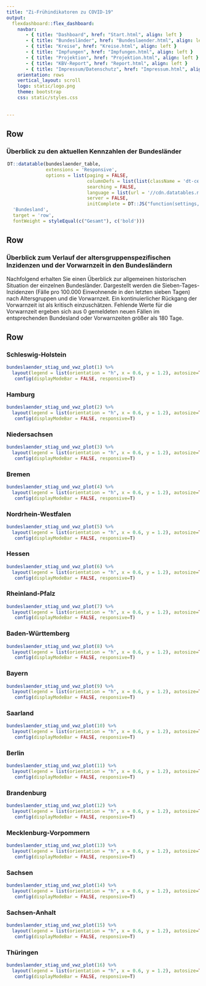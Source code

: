 ```yaml
---
title: "Zi-Frühindikatoren zu COVID-19"
output: 
  flexdashboard::flex_dashboard:
    navbar:
       - { title: "Dashboard", href: "Start.html", align: left }
       - { title: "Bundesländer", href: "Bundeslaender.html", align: left }
       - { title: "Kreise", href: "Kreise.html", align: left }
       - { title: "Impfungen", href: "Impfungen.html", align: left }
       - { title: "Projektion", href: "Projektion.html", align: left }
       - { title: "KBV-Report", href: "Report.html", align: left }
       - { title: "Impressum/Datenschutz", href: "Impressum.html", align: left }
    orientation: rows
    vertical_layout: scroll 
    logo: static/logo.png
    theme: bootstrap
    css: static/styles.css
    
    
---
```


Row
-----------------------------------------------------------------------

### **Überblick zu den aktuellen Kennzahlen der Bundesländer**

<div style = "width:99% !important; height:auto; margin: auto;">
```r
DT::datatable(bundeslaender_table,
              extensions = 'Responsive',
              options = list(paging = FALSE,
                             columnDefs = list(list(className = 'dt-center', targets = 2:3)),
                             searching = FALSE,
                             language = list(url = '//cdn.datatables.net/plug-ins/1.10.11/i18n/German.json'),
                             server = FALSE,
                             initComplete = DT::JS("function(settings, json) {","$(this.api().table().header()).css({'background-color':'#0086C5','color': '#fff'});","}"))) %>% formatStyle(
  'Bundesland',
  target = 'row',
  fontWeight = styleEqual(c("Gesamt"), c('bold')))

```
</div>

Row
-----------------------------------------------------------------------

### **Überblick zum Verlauf der altersgruppenspezifischen Inzidenzen und der Vorwarnzeit in den Bundesländern**

Nachfolgend erhalten Sie einen Überblick zur allgemeinen historischen Situation der einzelnen Bundesländer. Dargestellt werden die Sieben-Tages-Inzidenzen (Fälle pro 100.000 Einwohnende in den letzten sieben Tagen) nach Altersgruppen und die Vorwarnzeit. Ein kontinuierlicher Rückgang der Vorwarnzeit ist als kritisch einzuschätzen. Fehlende Werte für die Vorwarnzeit ergeben sich aus 0 gemeldeten neuen Fällen im entsprechenden Bundesland oder Vorwarnzeiten größer als 180 Tage.

Row {.tabset .tabset-fade data-height=500}
-------------------------------------
   
### Schleswig-Holstein {#bl01}

```r
bundeslaender_stiag_und_vwz_plot(1) %>%
  layout(legend = list(orientation = "h", x = 0.6, y = 1.2), autosize=TRUE) %>%
   config(displayModeBar = FALSE, responsive=T)
```   
 
### Hamburg {#bl02}
    
```r
bundeslaender_stiag_und_vwz_plot(2) %>%
  layout(legend = list(orientation = "h", x = 0.6, y = 1.2), autosize=TRUE) %>%
   config(displayModeBar = FALSE, responsive=T)
```

### Niedersachsen {#bl03}

```r
bundeslaender_stiag_und_vwz_plot(3) %>%
  layout(legend = list(orientation = "h", x = 0.6, y = 1.2), autosize=TRUE) %>%
   config(displayModeBar = FALSE, responsive=T)
```   
 
### Bremen {#bl04}
    
```r
bundeslaender_stiag_und_vwz_plot(4) %>%
  layout(legend = list(orientation = "h", x = 0.6, y = 1.2), autosize=TRUE) %>%
   config(displayModeBar = FALSE, responsive=T)
```

### Nordrhein-Westfalen {#bl05}

```r
bundeslaender_stiag_und_vwz_plot(5) %>%
  layout(legend = list(orientation = "h", x = 0.6, y = 1.2), autosize=TRUE) %>%
   config(displayModeBar = FALSE, responsive=T)
```   
 
### Hessen {#bl06}
    
```r
bundeslaender_stiag_und_vwz_plot(6) %>%
  layout(legend = list(orientation = "h", x = 0.6, y = 1.2), autosize=TRUE) %>%
   config(displayModeBar = FALSE, responsive=T)
```

### Rheinland-Pfalz {#bl07}

```r
bundeslaender_stiag_und_vwz_plot(7) %>%
  layout(legend = list(orientation = "h", x = 0.6, y = 1.2), autosize=TRUE) %>%
   config(displayModeBar = FALSE, responsive=T)
```   
 
### Baden-Württemberg {#bl08}
    
```r
bundeslaender_stiag_und_vwz_plot(8) %>%
  layout(legend = list(orientation = "h", x = 0.6, y = 1.2), autosize=TRUE) %>%
   config(displayModeBar = FALSE, responsive=T)
```

### Bayern {#bl09}

```r
bundeslaender_stiag_und_vwz_plot(9) %>%
  layout(legend = list(orientation = "h", x = 0.6, y = 1.2), autosize=TRUE) %>%
   config(displayModeBar = FALSE, responsive=T)
```   
 
### Saarland {#bl10}
    
```r
bundeslaender_stiag_und_vwz_plot(10) %>%
  layout(legend = list(orientation = "h", x = 0.6, y = 1.2), autosize=TRUE) %>%
   config(displayModeBar = FALSE, responsive=T)
```

### Berlin {#bl11}

```r
bundeslaender_stiag_und_vwz_plot(11) %>%
  layout(legend = list(orientation = "h", x = 0.6, y = 1.2), autosize=TRUE) %>%
   config(displayModeBar = FALSE, responsive=T)
```   
 
### Brandenburg {#bl12}
    
```r
bundeslaender_stiag_und_vwz_plot(12) %>%
  layout(legend = list(orientation = "h", x = 0.6, y = 1.2), autosize=TRUE) %>%
   config(displayModeBar = FALSE, responsive=T)
```

### Mecklenburg-Vorpommern {#bl13}

```r
bundeslaender_stiag_und_vwz_plot(13) %>%
  layout(legend = list(orientation = "h", x = 0.6, y = 1.2), autosize=TRUE) %>%
   config(displayModeBar = FALSE, responsive=T)
```   
 
### Sachsen {#bl14}
    
```r
bundeslaender_stiag_und_vwz_plot(14) %>%
  layout(legend = list(orientation = "h", x = 0.6, y = 1.2), autosize=TRUE) %>%
   config(displayModeBar = FALSE, responsive=T)
```

### Sachsen-Anhalt {#bl15}

```r
bundeslaender_stiag_und_vwz_plot(15) %>%
  layout(legend = list(orientation = "h", x = 0.6, y = 1.2), autosize=TRUE) %>%
   config(displayModeBar = FALSE, responsive=T)
```   
 
### Thüringen {#bl16}
    
```r
bundeslaender_stiag_und_vwz_plot(16) %>%
  layout(legend = list(orientation = "h", x = 0.6, y = 1.2), autosize=TRUE) %>%
   config(displayModeBar = FALSE, responsive=T)
```

